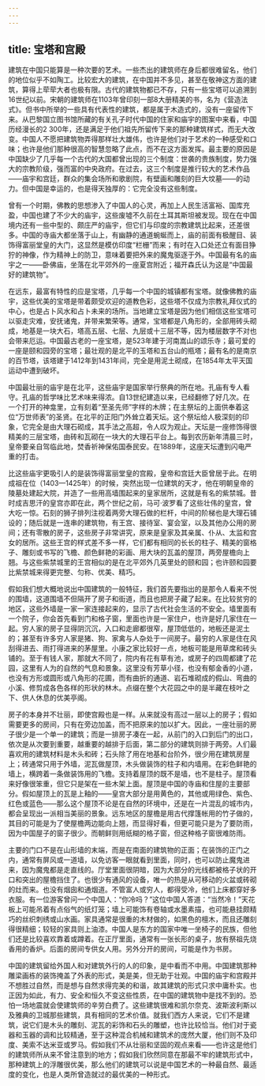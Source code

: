 ```yaml
---
---
---
```

title: 宝塔和宫殿
---




建筑在中国只能算是一种次要的艺术。一些杰出的建筑师在身后都很难留名，他们的地位似乎不如陶工。比较宏大的建筑，在中国并不多见，甚至在敬神这方面的建筑，算得上荦荦大者也极有限。古代的建筑物都已不存，只有一些宝塔可以追溯到16世纪以前。宋朝的建筑师在1103年曾印刻一部8大册精美的书，名为《营造法式》。但书中所举的一些具有代表性的建筑，都是属于木造式的，没有一座留传下来。从巴黎国立图书馆所藏的有关孔子时代中国的住家和庙宇的图案中来看，中国历经漫长的2 300年，还是满足于他们祖先所留传下来的那种建筑样式，而无大改变。中国人不愿把建筑物弄得那样壮大雄伟，也许是他们对于艺术的一种感受和口味；也许是他们那种很高的智慧忽略了此点，而不在这方面发挥。最主要的原因是中国缺少了几乎每一个古代的大国都曾出现的三个制度：世袭的贵族制度，势力强大的宗教阶级，强而富的中央政府。在过去，这三个制度是推行较大的艺术作品——庙宇和宫廷，群众的集会场所和歌剧院，有壁画和雕刻的巨大坟墓——的动力。但中国是幸运的，也是得天独厚的：它完全没有这些制度。

曾有一个时期，佛教的思想渗入了中国人的心灵，再加上人民生活富裕、国库充盈，中国也建了不少大的庙宇，这些废墟不久前在土耳其斯坦被发现。现在在中国境内还有一些中型的、颇庄严的庙宇，但它们与印度的宗教建筑比起来，还差很多。中国的寺庙大都坐落于山上，有幽静的通道蜿蜒而上，庙的前面有极醒目、装饰得富丽堂皇的大门，这显然是模仿印度“栏栅”而来；有时在入口处还立有面目狰狞的神像，作为精神上的防卫，意味着要把外来的魔鬼驱逐于外。中国最有名的庙宇之一——卧佛庙，坐落在北平郊外的一座夏宫附近；福开森氏认为这是“中国最好的建筑物”。

在远东，最富有特性的应是宝塔，几乎每一个中国的城镇都有宝塔。就像佛教的庙宇，这些优美的宝塔是带着颇受欢迎的道教色彩，这些塔不仅成为宗教礼拜仪式的中心，也是占卜风水和占卜未来的场所。当地建立宝塔是因为他们相信这些宝塔可以驱走灾难，安抚诸鬼，并带来繁荣等。通常，宝塔都是八角形的，全部用砖头砌成，地基是一块大石，塔高五层、七层、九层或十三层不等，因为楼层数字不对也会带来厄运。中国最古老的一座宝塔，是523年建于河南嵩山的颂乐寺；最可爱的一座是颐和园旁的宝塔；最壮观的是北平的玉塔和五台山的瓶塔；最有名的是南京的百节塔，该塔建于1412年到1431年间，完全是用泥土砌成，在1854年太平天国运动中遭到破坏。

中国最壮丽的庙宇是在北平，这些庙宇是国家举行祭典的所在地。孔庙有专人看守。孔庙的哲学味比艺术味来得浓。自13世纪建造以来，已经翻修了好几次。在一个打开的神龛里，立有刻着“至圣先师”字样的木牌；在主祭坛的上面供奉着这位“万世师表”的圣贤。在北平的正阳门外耸立着天坛。这个祭坛给人极深刻的印象，它完全是由大理石砌成，其手法之高超，令人叹为观止。天坛是一座修饰得很精美的三层宝塔，由砖和瓦砌在一块大的大理石平台上。每到农历新年清晨三时，皇帝要亲自驾临此地，焚香祈神保佑国泰民安。在1889年，这座天坛遭到闪电严重的打击。

比这些庙宇更吸引人的是装饰得富丽堂皇的宫殿，皇帝和宫廷大臣曾居于此。在明成祖在位（1403—1425年）的时候，突然出现一位建筑的天才，他在明朝皇帝的陵墓处建起大院，并造了一些用高墙围起来的皇家居所，这就是有名的紫禁城。昔时成吉思汗的皇宫亦即在此，两个世纪之前，马可·波罗看了这些壮伟的皇宫，曾大吃一惊。石刻的狮子排列注视着两旁大理石做的栏杆，中间的阶梯也是大理石铺设的；随后就是一连串的建筑物，有王宫、接待室、宴会室，以及其他办公用的房间；还有零散的房子，这些房子非常讲究，原来是皇家及其亲属、仆从、太监和宫女的居所。这些王宫的样式差不多一样，它们都有相同的长长的柱子、精美的窗格子、雕刻或书写的飞檐、颜色鲜艳的彩画、用大块的瓦盖的屋顶，两旁屋檐向上翘。与这些紫禁城里的王宫相似的是在北平郊外几英里处的颐和园；也许颐和园要比紫禁城来得更完整、匀称、优美、精巧。

假如我们想大概地说出中国建筑的一般特征，我们首先要指出的是那令人看来不悦的围墙，这道围墙不但隔开了房子和街道，而且也把房子藏了起来。在比较贫穷的地区，这些外墙是一家一家连接起来的，显示了古代社会生活的不安全。墙里面有一个院子，你会首先看到门和格子窗，里面也许是一家住户，也许是好几家住在一起。穷人家的房子显得阴沉沉，入口和走廊都很窄，屋顶低低的，地板还是泥土的；甚至有许多穷人家是猪、狗、家禽与人杂处于一间房子。最穷的人家是住在风刮得进去、雨打得进来的茅屋里。小康之家比较好一点，地板可能是用草席和砖头铺的。至于有钱人家，那就大不同了，院内有花有草有池，或房子的四周都建了花园，这里有人为的自然的气息和景象。这里没有芳草小径，也没有郁金香的小道，也没有方形或圆形或八角形的花圃，而有曲折的通道、岩石堆砌成的假山、弯曲的小溪、修剪成各色各样的形状的林木。点缀在整个大花园之中的是半藏在枝叶之下、供人休息的优美亭阁。

房子的本身并不壮丽，即使宫殿也是一样。从来就没有高过一层以上的房子；假如需要更多的房间，只有在旁边加盖，而不把原来的加以扩大。因此，一座壮丽的房子很少是一个单一的建筑；而是一排房子凑在一起，从前门的入口到后门的出口，依次是从次要到重要，越重要的越排于后面，第二部分的建筑则排于两旁。人们最喜欢用的建筑材料是木头和砖；石头除了用在地基和台阶外，很少用在建筑房屋上；砖通常只用于外墙，泥瓦做屋顶，木头做装饰的柱子和内墙用。在彩色鲜艳的墙上，横跨着一条做装饰用的飞檐。支持着屋顶的既不是墙，也不是柱子。屋顶看来好像很笨重，但它只是架在一些木架上面。屋顶是中国的寺庙和住屋的主要部分。假如屋顶上的瓦是上釉的——皇宫大部分是用黄色的，其他或用绿色、紫色、红色或蓝色——那么这个屋顶不论是在自然的环境中，还是在一片混乱的城市内，都会呈现出一派相当美丽的景象。远东地区的屋檐是用古代撑篷帐用的竹子做的，其目的可能是为了使屋檐两边能向上翘，而显得好看，但更可能只是为了要防雨，因为中国屋子的窗子很少。而朝鲜则用纸糊的格子窗，但这种格子窗很难防雨。

主要的门口不是在山形墙的末端，而是在南面的建筑物的正面；在装饰的正门之内，通常有屏风或一道墙，以免访客一眼就看到里面，同时，也可以防止魔鬼进来，因为魔鬼都是走直线的。厅堂里面很阴暗，因为大部分的光线都被格子状的开口和突出的屋檐挡住了。也很少有通风的设备，唯一的热是从可移动的火盆或砖砌的灶而来。也没有烟囱和通烟道。不管富人或穷人，都得受冷，他们上床都穿好多衣服。有一位游客曾问一个中国人：“你冷吗？”这位中国人答道：“当然冷！”天花板上可能吊着有点俗气的纸灯笼；墙上可能饰有卷轴或水墨素描，也可能悬挂颇精巧的丝织刺绣或山水画。家具通常是很重的木材做的，如黑色的檀木，而且还雕刻得很精细；较轻的家具则上油漆。中国人是东方的国家中唯一坐椅子的民族，但他们还是比较喜欢靠着或蹲着。在正厅里面，通常有一张长形的桌子，放有祭祖先烧香用的香炉。后面的房间专供女人用。另外分开的房间，可能是作为书房。

中国的建筑留给外国人和对建筑外行的人的印象，是中看而不中用。中国建筑那种雕梁画栋的装饰掩盖了外表的形式，美是美，但无助于壮观。中国的庙宇和宫殿并不想胜过自然，而是想与自然求得完美的和谐，故其建筑的形式只求中庸朴实。也正因为如此，有力、安全和恒久不变这些性质，在中国的建筑物中是找不到的。恐怕一场地震就会使建筑师的辛劳白费了。这些建筑很难和凯尔奈克、波斯波利斯以及雅典的卫城那些建筑，具有相同的艺术价值。就我们西方人来说，它们不是建筑，说它们是木头的雕刻、泥瓦的彩饰和石头的雕塑，也许比较恰当。他们对于瓷器和玉器的调和比较精通，至于这种混合机械和建筑术的庞然大厦，他们则不及印度、美索不达米亚或罗马。假如我们不从壮丽和坚固的观点来看——也许这是他们的建筑师所从来不曾注意到的地方；假如我们欣然同意在那最不牢的建筑形式中，那种建筑上的浮雕很优美，那么他们的建筑可以说是中国艺术的一种最自然、最适度的变化，也是人类所曾造就过的最优美的一种形式。